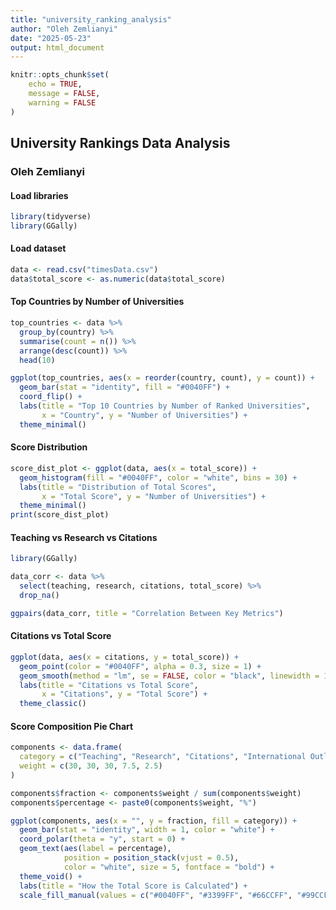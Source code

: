 ---
title: "university_ranking_analysis"
author: "Oleh Zemlianyi"
date: "2025-05-23"
output: html_document
---

```{r setup, include=FALSE}
knitr::opts_chunk$set(
	echo = TRUE,
	message = FALSE,
	warning = FALSE
)
```

## University Rankings Data Analysis
### Oleh Zemlianyi

#### Load libraries
```{r}
library(tidyverse)
library(GGally)
```

#### Load dataset
```{r}
data <- read.csv("timesData.csv")
data$total_score <- as.numeric(data$total_score)
```

#### Top Countries by Number of Universities 
```{r}
top_countries <- data %>%
  group_by(country) %>%
  summarise(count = n()) %>%
  arrange(desc(count)) %>%
  head(10)

ggplot(top_countries, aes(x = reorder(country, count), y = count)) +
  geom_bar(stat = "identity", fill = "#0040FF") +
  coord_flip() +
  labs(title = "Top 10 Countries by Number of Ranked Universities",
       x = "Country", y = "Number of Universities") +
  theme_minimal()

```

#### Score Distribution
```{r}
score_dist_plot <- ggplot(data, aes(x = total_score)) +
  geom_histogram(fill = "#0040FF", color = "white", bins = 30) +
  labs(title = "Distribution of Total Scores",
       x = "Total Score", y = "Number of Universities") +
  theme_minimal()
print(score_dist_plot)
```
#### Teaching vs Research vs Citations

```{r}
library(GGally)

data_corr <- data %>%
  select(teaching, research, citations, total_score) %>%
  drop_na()

ggpairs(data_corr, title = "Correlation Between Key Metrics")

```


#### Citations vs Total Score 
```{r}
ggplot(data, aes(x = citations, y = total_score)) +
  geom_point(color = "#0040FF", alpha = 0.3, size = 1) +
  geom_smooth(method = "lm", se = FALSE, color = "black", linewidth = 1) +
  labs(title = "Citations vs Total Score",
       x = "Citations", y = "Total Score") +
  theme_classic()

```

#### Score Composition Pie Chart

```{r}
components <- data.frame(
  category = c("Teaching", "Research", "Citations", "International Outlook", "Industry Income"),
  weight = c(30, 30, 30, 7.5, 2.5)
)

components$fraction <- components$weight / sum(components$weight)
components$percentage <- paste0(components$weight, "%")

ggplot(components, aes(x = "", y = fraction, fill = category)) +
  geom_bar(stat = "identity", width = 1, color = "white") +
  coord_polar(theta = "y", start = 0) +
  geom_text(aes(label = percentage), 
            position = position_stack(vjust = 0.5), 
            color = "white", size = 5, fontface = "bold") +
  theme_void() +
  labs(title = "How the Total Score is Calculated") +
  scale_fill_manual(values = c("#0040FF", "#3399FF", "#66CCFF", "#99CCFF", "#CCCCFF"))

```


